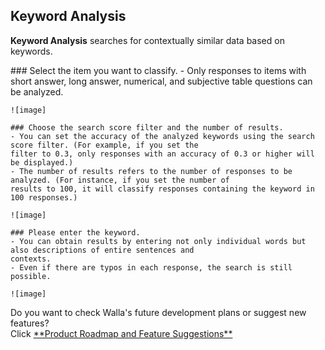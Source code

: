 
## Keyword Analysis

<Callout type='info' emoji="🔔">**Keyword Analysis** searches for contextually similar data based on keywords.</Callout>

<Steps>
    ### Select the item you want to classify.
    - Only responses to items with short answer, long answer, numerical, and subjective table questions can be analyzed.

    ![image]

    ### Choose the search score filter and the number of results.
    - You can set the accuracy of the analyzed keywords using the search score filter. (For example, if you set the
    filter to 0.3, only responses with an accuracy of 0.3 or higher will be displayed.)
    - The number of results refers to the number of responses to be analyzed. (For instance, if you set the number of
    results to 100, it will classify responses containing the keyword in 100 responses.)

    ![image]

    ### Please enter the keyword.
    - You can obtain results by entering not only individual words but also descriptions of entire sentences and
    contexts.
    - Even if there are typos in each response, the search is still possible.

    ![image]

</Steps>


<Callout type='info' emoji="🔔">
    Do you want to check Walla's future development plans or suggest new features? <br/>Click <a
    href='https://app.walla.my/signin?redirectUrl=/support/featureRequest'
    target="_blank"
    rel="noopener noreferrer"
    style={{textDecoration: 'underline'}}>**Product
    Roadmap and Feature Suggestions**</a>
</Callout>